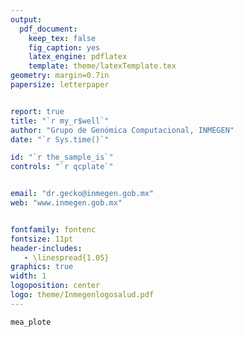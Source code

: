 ```yaml
---
output: 
  pdf_document:
    keep_tex: false
    fig_caption: yes
    latex_engine: pdflatex
    template: theme/latexTemplate.tex
geometry: margin=0.7in
papersize: letterpaper


report: true
title: "`r my_r$well`"
author: "Grupo de Genómica Computacional, INMEGEN"
date: "`r Sys.time()`"

id: "`r the_sample_is`"
controls: "`r qcplate`"


email: "dr.gecko@inmegen.gob.mx"
web: "www.inmegen.gob.mx"


fontfamily: fontenc
fontsize: 11pt
header-includes:
   - \linespread{1.05}
graphics: true
width: 1
logoposition: center
logo: theme/Inmegenlogosalud.pdf
---
```


```r


mea_plote


```
